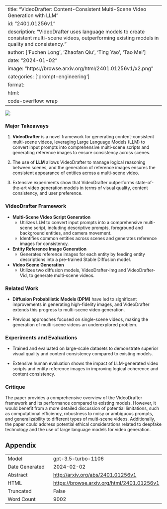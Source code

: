 
---
title: "VideoDrafter: Content-Consistent Multi-Scene Video Generation with LLM"
id: "2401.01256v1"
description: "VideoDrafter uses language models to create consistent multi-scene videos, outperforming existing models in quality and consistency."
author: ['Fuchen Long', 'Zhaofan Qiu', 'Ting Yao', 'Tao Mei']
date: "2024-01-02"
image: "https://browse.arxiv.org/html/2401.01256v1/x2.png"
categories: ['prompt-engineering']
format:
  html:
    code-overflow: wrap
---

![](https://browse.arxiv.org/html/2401.01256v1/x2.png)

### Major Takeaways

1. **VideoDrafter** is a novel framework for generating content-consistent multi-scene videos, leveraging Large Language Models (LLM) to convert input prompts into comprehensive multi-scene scripts and generating reference images to ensure consistency across scenes.

2. The use of **LLM** allows VideoDrafter to manage logical reasoning between scenes, and the generation of reference images ensures the consistent appearance of entities across a multi-scene video.

3. Extensive experiments show that VideoDrafter outperforms state-of-the-art video generation models in terms of visual quality, content consistency, and user preference.

### VideoDrafter Framework

- **Multi-Scene Video Script Generation**
  - Utilizes LLM to convert input prompts into a comprehensive multi-scene script, including descriptive prompts, foreground and background entities, and camera movement.
  - Identifies common entities across scenes and generates reference images for consistency.

- **Entity Reference Image Generation**
  - Generates reference images for each entity by feeding entity descriptions into a pre-trained Stable Diffusion model.

- **Video Scene Generation**
  - Utilizes two diffusion models, VideoDrafter-Img and VideoDrafter-Vid, to generate multi-scene videos.

### Related Work

- **Diffusion Probabilistic Models (DPM)** have led to significant improvements in generating high-fidelity images, and VideoDrafter extends this progress to multi-scene video generation.

- Previous approaches focused on single-scene videos, making the generation of multi-scene videos an underexplored problem.

### Experiments and Evaluations

- Trained and evaluated on large-scale datasets to demonstrate superior visual quality and content consistency compared to existing models.

- Extensive human evaluation shows the impact of LLM-generated video scripts and entity reference images in improving logical coherence and content consistency.

### Critique

The paper provides a comprehensive overview of the VideoDrafter framework and its performance compared to existing models. However, it would benefit from a more detailed discussion of potential limitations, such as computational efficiency, robustness to noisy or ambiguous prompts, and generalizability to different types of multi-scene videos. Additionally, the paper could address potential ethical considerations related to deepfake technology and the use of large language models for video generation.

## Appendix

|          |          |
|----------|----------|
| Model     | gpt-3.5-turbo-1106       |
| Date Generated     | 2024-02-02       |
| Abstract | [http://arxiv.org/abs/2401.01256v1](http://arxiv.org/abs/2401.01256v1)        |
| HTML     | [https://browse.arxiv.org/html/2401.01256v1](https://browse.arxiv.org/html/2401.01256v1)       |
| Truncated       | False       |
| Word Count       | 9002       |